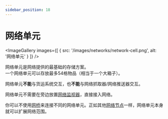 ```yaml
---
sidebar_position: 18
---
```



# 网络单元

<ImageGallery images={[
  { src: '/images/networks/network-cell.png', alt: '网络单元' }
]} />

网络单元是网络提供的最基础的存储方案。<br />
一个网络单元可以存放最多54格物品（相当于一个大箱子）。

网络单元**不能**与货运系统交互，也**不能**与网络抓取器/网络推送器交互。

网络单元不需要在旁边放置[网络监视器](./network-monitor)，直接接入网络。

你可以不使用[网桥](./network-bridge)来连接不同的网络单元。正如其他[网络节点](../network-nodes)一样，网络单元本身就可以扩展网络范围。
